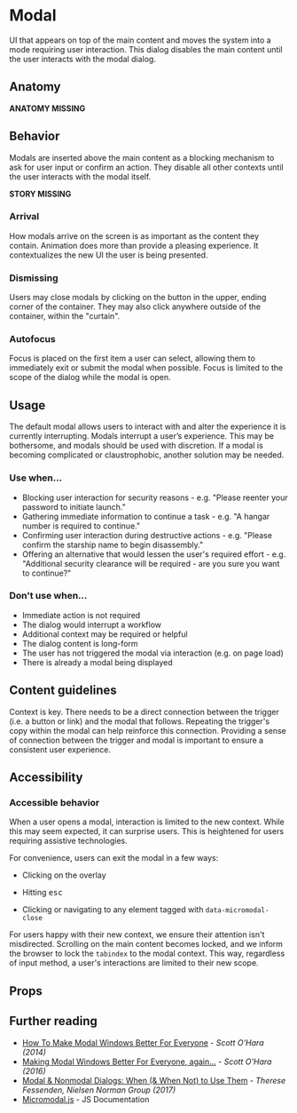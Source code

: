 
# Modal

UI that appears on top of the main content and moves the system into a mode requiring user interaction. This dialog disables the main content until the user interacts with the modal dialog.

## Anatomy

**ANATOMY MISSING**

## Behavior

Modals are inserted above the main content as a blocking mechanism to ask for user input or confirm an action. They disable all other contexts until the user interacts with the modal itself.

**STORY MISSING**

### Arrival

How modals arrive on the screen is as important as the content they contain. Animation does more than provide a pleasing experience. It contextualizes the new UI the user is being presented.

### Dismissing

Users may close modals by clicking on the button in the upper, ending corner of the container. They may also click anywhere outside of the container, within the "curtain".

### Autofocus

Focus is placed on the first item a user can select, allowing them to immediately exit or submit the modal when possible. Focus is limited to the scope of the dialog while the modal is open.

## Usage

The default modal allows users to interact with and alter the experience it is currently interrupting. Modals interrupt a user’s experience. This may be bothersome, and modals should be used with discretion. If a modal is becoming complicated or claustrophobic, another solution may be needed.

### Use when...

- Blocking user interaction for security reasons - e.g. "Please reenter your password to initiate launch."
- Gathering immediate information to continue a task - e.g. "A hangar number is required to continue."
- Confirming user interaction during destructive actions - e.g. "Please confirm the starship name to begin disassembly."
- Offering an alternative that would lessen the user's required effort - e.g. "Additional security clearance will be required - are you sure you want to continue?"

### Don't use when...

- Immediate action is not required
- The dialog would interrupt a workflow
- Additional context may be required or helpful
- The dialog content is long-form
- The user has not triggered the modal via interaction (e.g. on page load)
- There is already a modal being displayed

## Content guidelines

Context is key. There needs to be a direct connection between the trigger (i.e. a button or link) and the modal that follows. Repeating the trigger's copy within the modal can help reinforce this connection. Providing a sense of connection between the trigger and modal is important to ensure a consistent user experience.

## Accessibility

### Accessible behavior

When a user opens a modal, interaction is limited to the new context. While this may seem expected, it can surprise users. This is heightened for users requiring assistive technologies.

For convenience, users can exit the modal in a few ways:

- Clicking on the overlay

- Hitting <kbd>esc</kbd>

- Clicking or navigating to any element tagged with `data-micromodal-close`

For users happy with their new context, we ensure their attention isn't misdirected. Scrolling on the main content becomes locked, and we inform the browser to lock the `tabindex` to the modal context. This way, regardless of input method, a user's interactions are limited to their new scope.

## Props

<ArgsTable />

<ThemeTable componentThemeReducer={theme} />

## Further reading

- [How To Make Modal Windows Better For Everyone](https://www.smashingmagazine.com/2014/09/making-modal-windows-better-for-everyone/) - <cite>Scott O'Hara (2014)</cite>
- [Making Modal Windows Better For Everyone, again...](https://www.scottohara.me/blog/2016/09/07/revised-modal-window.html) - <cite>Scott O'Hara (2016)</cite>
- [Modal & Nonmodal Dialogs: When (& When Not) to Use Them](https://www.nngroup.com/articles/modal-nonmodal-dialog/) - <cite>Therese Fessenden, Nielsen Norman Group (2017)</cite>
- [Micromodal.js](https://micromodal.now.sh/) - JS Documentation

